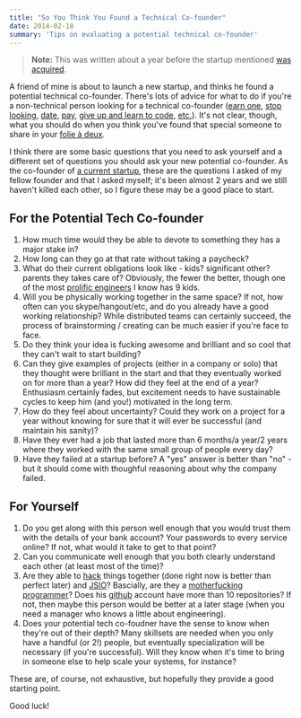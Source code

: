 ```yaml
---
title: "So You Think You Found a Technical Co-founder"
date: 2014-02-18
summary: 'Tips on evaluating a potential technical co-founder'
---
```


> <b>Note:</b> This was written about a year before the startup mentioned [was acquired](https://www.ft.com/content/fa3f68a0-d957-11e4-a8f1-00144feab7de).

A friend of mine is about to launch a new startup, and thinks he found a potential technical co-founder.  There's lots of advice for what to do if you're a non-technical person looking for a technical co-founder ([earn one](http://humbledmba.com/please-please-please-stop-asking-how-to-find), [stop looking](http://techcrunch.com/2012/04/15/stop-looking-for-a-technical-co-founder/), [date](http://founderdating.com/), [pay](http://www.cofounderslab.com/), [give up and learn to code](https://medium.com/startups-stuff/e4811a665284), [etc.](http://www.forbes.com/sites/stellafayman/2013/02/22/how-to-find-a-technical-cofounder/)).  It's not clear, though, what you should do when you think you've found that special someone to share in your [folie à deux](http://en.wikipedia.org/wiki/Folie_%C3%A0_deux).

I think there are some basic questions that you need to ask yourself and a different set of questions you should ask your new potential co-founder.  As the co-founder of [a current startup](http://opbandit.com), these are the questions I asked of my fellow founder and that I asked myself; it's been almost 2 years and we still haven't killed each other, so I figure these may be a good place to start.

## For the Potential Tech Co-founder
1. How much time would they be able to devote to something they has a major stake in?
1. How long can they go at that rate without taking a paycheck?
1. What do their current obligations look like - kids? significant other? parents they takes care of?  Obviously, the fewer the better, though one of the most [prolific engineers](http://thomasleecopeland.com/) I know has 9 kids.
1. Will you be physically working together in the same space?  If not, how often can you skype/hangout/etc, and do you already have a good working relationship?  While distributed teams can certainly succeed, the process of brainstorming / creating can be much easier if you're face to face.
1. Do they think your idea is fucking awesome and brilliant and so cool that they can't wait to start building?
1. Can they give examples of projects (either in a company or solo) that they thought were brilliant in the start and that they eventually worked on for more than a year?  How did they feel at the end of a year?  Enthusiasm certainly fades, but excitement needs to have sustainable cycles to keep him (and you!) motivated in the long term.
1. How do they feel about uncertainty?  Could they work on a project for a year without knowing for sure that it will ever be successful (and maintain his sanity)?
1. Have they ever had a job that lasted more than 6 months/a year/2 years where they worked with the same small group of people every day?
1. Have they failed at a startup before?  A "yes" answer is better than "no" - but it should come with thoughful reasoning about why the company failed.

## For Yourself
1. Do you get along with this person well enough that you would trust them with the details of your bank account?  Your passwords to every service online?  If not, what would it take to get to that point?
1. Can you communicate well enough that you both clearly understand each other (at least most of the time)?
1. Are they able to [hack](http://en.wikipedia.org/wiki/Hacker_%28programmer_subculture%29) things together (done right now is better than perfect later) and [JSIO](http://vator.tv/news/2012-11-15-what-does-jsio-stand-for-aaron-batalion-will-tell-you)?  Bascially, are they a [motherfucking programmer](http://programming-motherfucker.com/)?  Does his [github](http://github.com) account have more than 10 repositories?  If not, then maybe this person would be better at a later stage (when you need a manager who knows a little about engineering).
1. Does your potential tech co-foudner have the sense to know when they're out of their depth?  Many skillsets are needed when you only have a handful (or 2!) people, but eventually specialization will be necessary (if you're successful).  Will they know when it's time to bring in someone else to help scale your systems, for instance?

These are, of course, not exhaustive, but hopefully they provide a good starting point.

Good luck!
